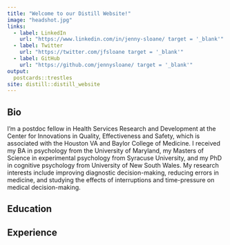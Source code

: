 ```yaml
---
title: "Welcome to our Distill Website!"
image: "headshot.jpg"
links:
  - label: LinkedIn
    url: "https://www.linkedin.com/in/jenny-sloane/ target = '_blank'"
  - label: Twitter
    url: "https://twitter.com/jfsloane target = '_blank'"
  - label: GitHub
    url: "https://github.com/jennysloane/ target = '_blank'"
output:
  postcards::trestles
site: distill::distill_website
---
```

 
## Bio

I’m a postdoc fellow in Health Services Research and Development at the Center for Innovations in Quality, Effectiveness and Safety, which is associated with the Houston VA and Baylor College of Medicine. I received my BA in psychology from the University of Maryland, my Masters of Science in experimental psychology from Syracuse University, and my PhD in cognitive psychology from University of New South Wales. My research interests include improving diagnostic decision-making, reducing errors in medicine, and studying the effects of interruptions and time-pressure on medical decision-making.

## Education


## Experience

